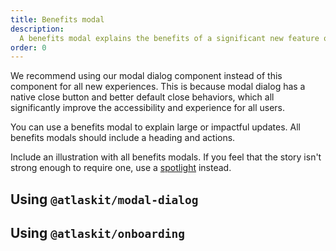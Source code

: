 ```yaml
---
title: Benefits modal
description:
  A benefits modal explains the benefits of a significant new feature or experience change.
order: 0
---
```




<SectionMessage appearance="warning" title="Use with caution">
	We recommend using our modal dialog component instead of this component for all new experiences.
	This is because modal dialog has a native close button and better default close behaviors, which
	all significantly improve the accessibility and experience for all users.
</SectionMessage>

You can use a benefits modal to explain large or impactful updates. All benefits modals should
include a heading and actions.

Include an illustration with all benefits modals. If you feel that the story isn't strong enough to
require one, use a [spotlight](/components/onboarding/examples) instead.

## Using `@atlaskit/modal-dialog`

<Example Component={ModalDialogExample} packageName="@atlaskit/onboarding" />

## Using `@atlaskit/onboarding`

<Example Component={BenefitModalBasicExample} packageName="@atlaskit/onboarding" />
